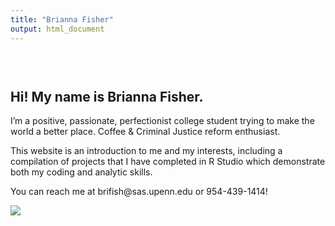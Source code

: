 ```yaml
---
title: "Brianna Fisher"
output: html_document
---
```


<style type="text/css">
.title {
  display: none;
}

#getting-started img {
  margin-right: 10px;
}

</style>

<div class="row" style="padding-top: 30px;">
<div class="col-sm-6">

# **Hi! My name is Brianna Fisher.**

I’m a positive, passionate, perfectionist college student trying to make the world a better place. Coffee & Criminal Justice reform enthusiast.

This website is an introduction to me and my interests, including a compilation of projects that I have completed in R Studio which demonstrate both my coding and analytic skills. 


You can reach me at brifish@sas.upenn.edu or 954-439-1414!


</div>
<div class="col-sm-6">




![](images/selfie.jpg)
</a>
</div>

